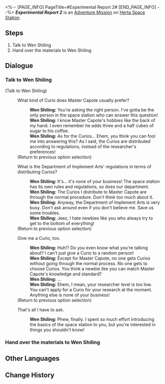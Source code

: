 <%-- [PAGE_INFO]
PageTitle=#Experimental Report 2#
[END_PAGE_INFO] --%>
{{Stub|Dialogue.}}
{{Mission Infobox
|id            = 8000171
|title         = 
|image         = <!--Mission Experimental Report 2.png-->
|type          = Adventure
|event_name    = 
|chapter       = 
|requirements  = 
* [[Trailblaze Mission]] ''[[The Past Will Return as an Avalanche]]'' completed
* [[Adventure Mission]] ''[[Experimental Report 1]]'' completed
* Reach [[Trailblaze Level]] 21
|summary       = <!--official mission summary from Fate's Atlas-->
|characters    = Trailblazer; Wen Shiling
|startLocation = [[Herta Space Station]] - [[Master Control Zone]]
|world         = Herta Space Station
|area          = Master Control Zone
|prev          = Experimental Report 1
|next          = 
|rewards       = 
}}
'''''Experimental Report 2''''' is an [[Adventure Mission]] on [[Herta Space Station]].

==Steps==
# Talk to Wen Shiling
# Hand over the materials to Wen Shiling

<!--
==Gameplay Notes==

--><!--
==Trial Character==

-->
==Dialogue==
{{Stub Dialogue}}

===Talk to Wen Shiling{{subst:void|<!--800017101-->}}===
{{Mission Description|type=adventure|location=Master Control Zone|The work of a lab assistant has officially begun! Go ask Wen Shiling what materials are still missing in this experiment.}}
{{Dialogue Start}}


;(Talk to Wen Shiling)
:{{DIcon|Talk}} What kind of Curio does Master Capote usually prefer?
::'''Wen Shiling:''' You're asking the right person. I've gotta be the only person in the space station who can answer this question!
::'''Wen Shiling:''' I know Master Capote's hobbies like the back of my hand. I even remember he adds three and a half cubes of sugar to his coffee.
::'''Wen Shiling:''' As for the Curios... Ehem, you think you can fool me into answering this? As I said, the Curios are distributed according to regulations, instead of the researcher's preferences!
:;(Return to previous option selection)
:{{DIcon|Talk}} What is the Department of Implement Arts' regulations in terms of distributing Curios?
::'''Wen Shiling:''' It's... it's none of your business! The space station has its own rules and regulations, so does our department.
::'''Wen Shiling:''' The Curios I distribute to Master Capote are through the normal procedure. Don't think too much about it.
::'''Wen Shiling:''' Anyway, the Department of Implement Arts is very busy. Don't ask around even if you don't believe me. Save us some troubles.
::'''Wen Shiling:''' Jeez, I hate newbies like you who always try to get to the bottom of everything!
:;(Return to previous option selection)
:{{DIcon|Talk}} Give me a Curio, too.
::'''Wen Shiling:''' Huh!? Do you even know what you're talking about? I can't just give a Curio to a random person!
::'''Wen Shiling:''' Except for Master Capote, no one gets Curios without going through the normal process. No one gets to choose Curios. You think a newbie like you can match Master Capote's knowledge and standard?
::'''Wen Shiling:''' ...
::'''Wen Shiling:''' Ehem, I mean, your researcher level is too low. You can't apply for a Curio for your research at the moment. Anything else is none of your business!
:;(Return to previous option selection)
:{{DIcon|Exit}} That's all I have to ask.
::'''Wen Shiling:''' Phew, finally. I spent so much effort introducing the basics of the space station to you, but you're interested in things you shouldn't know!
{{Dialogue End}}

===Hand over the materials to Wen Shiling{{subst:void|<!--800017102-->}}===
{{Mission Description|type=adventure|location=Master Control Zone|update|Wen Shiling compiled a list of required materials for her current experiment. Collect them and hand them over to her!}}
{{Dialogue Start}}

{{Dialogue End}}

==Other Languages==
{{Other Languages
|en   = Experimental Report 2
|zhs  = 实验报告•其二
|zht  = 實驗報告•其二
|ja   = 実験報告書・2
|ko   = 실험 보고서•2
|es   = Informe de experimento II
|fr   = Rapport d'expérience 2
|ru   = Отчёт II
|th   = รายงานการทดลอง 2
|vi   = Báo Cáo Thí Nghiệm 2
|de   = Experimentbericht 2
|id   = Laporan Eksperimen 2
|pt   = Relatório Experimental 2
}}

==Change History==
{{Change History|1.1}}
